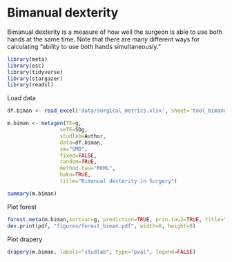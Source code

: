 # Bimanual dexterity

Bimanual dexterity is a measure of how well the surgeon is able to use both hands at the same time. Note that there are many different ways for calculating "ability to use both hands simultaneously."
```r
library(meta)
library(esc)
library(tidyverse)
library(stargazer)
library(readxl)
```
Load data
```r
df.biman <- read_excel('data/surgical_metrics.xlsx', sheet='tool_bimanual')
```
```r
m.biman <- metagen(TE=g,
                 seTE=SDg,
                 studlab=Author,
                 data=df.biman,
                 sm="SMD",
                 fixed=FALSE,
                 random=TRUE,
                 method.tau="REML",
                 hakn=TRUE,
                 title="Bimanual dexterity in Surgery")
```
```r
summary(m.biman)
```
Plot forest
```r
forest.meta(m.biman,sortvar=g, prediction=TRUE, prin.tau2=TRUE, title="Bimanual dexterity in Surgery")
dev.print(pdf, "figures/forest_biman.pdf", width=8, height=8)
```
Plot drapery
```r
drapery(m.biman, labels="studlab", type="pval", legend=FALSE)
```